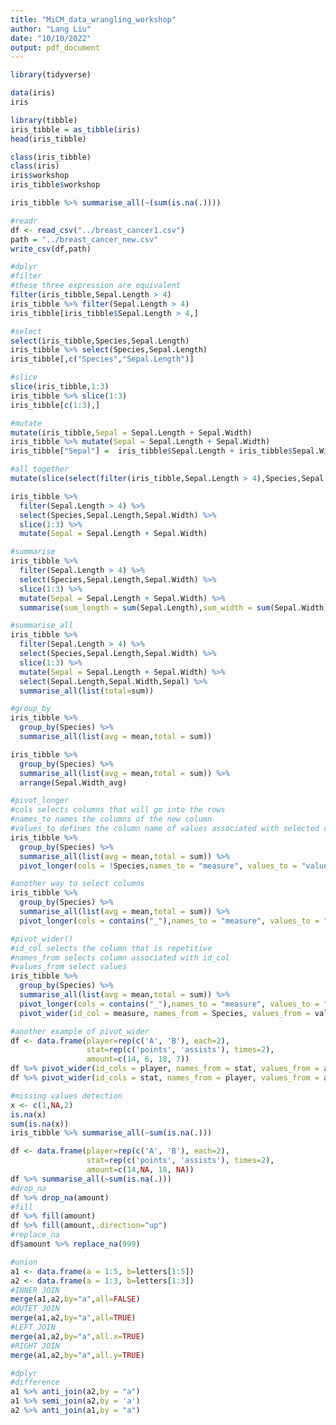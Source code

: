 ```yaml
---
title: "MiCM_data_wrangling_workshop"
author: "Lang Liu"
date: "10/10/2022"
output: pdf_document
---
```


```r
library(tidyverse)
```

```r
data(iris)
iris
```

```r
library(tibble)
iris_tibble = as_tibble(iris)
head(iris_tibble)
```

```r
class(iris_tibble)
class(iris)
iris$workshop
iris_tibble$workshop
```

```r
iris_tibble %>% summarise_all(~(sum(is.na(.))))
```


```r
#readr
df <- read_csv("../breast_cancer1.csv")
path = "../breast_cancer_new.csv"
write_csv(df,path)
```
```r
#dplyr
#filter
#these three expression are equivalent
filter(iris_tibble,Sepal.Length > 4)
iris_tibble %>% filter(Sepal.Length > 4)
iris_tibble[iris_tibble$Sepal.Length > 4,]
```
```r
#select
select(iris_tibble,Species,Sepal.Length)
iris_tibble %>% select(Species,Sepal.Length)
iris_tibble[,c("Species","Sepal.Length")]
```
```r
#slice
slice(iris_tibble,1:3)
iris_tibble %>% slice(1:3)
iris_tibble[c(1:3),]
```
```r
#mutate
mutate(iris_tibble,Sepal = Sepal.Length + Sepal.Width)
iris_tibble %>% mutate(Sepal = Sepal.Length + Sepal.Width)
iris_tibble["Sepal"] =  iris_tibble$Sepal.Length + iris_tibble$Sepal.Width
```
```r
#all together
mutate(slice(select(filter(iris_tibble,Sepal.Length > 4),Species,Sepal.Length,Sepal.Width),1:3),Sepal = Sepal.Length + Sepal.Width)

iris_tibble %>% 
  filter(Sepal.Length > 4) %>% 
  select(Species,Sepal.Length,Sepal.Width) %>% 
  slice(1:3) %>% 
  mutate(Sepal = Sepal.Length + Sepal.Width)
```
```r
#summarise
iris_tibble %>% 
  filter(Sepal.Length > 4) %>% 
  select(Species,Sepal.Length,Sepal.Width) %>% 
  slice(1:3) %>% 
  mutate(Sepal = Sepal.Length + Sepal.Width) %>% 
  summarise(sum_length = sum(Sepal.Length),sum_width = sum(Sepal.Width),sum_sepal = sum(Sepal))
```
```r
#summarise_all
iris_tibble %>% 
  filter(Sepal.Length > 4) %>% 
  select(Species,Sepal.Length,Sepal.Width) %>% 
  slice(1:3) %>% 
  mutate(Sepal = Sepal.Length + Sepal.Width) %>% 
  select(Sepal.Length,Sepal.Width,Sepal) %>% 
  summarise_all(list(total=sum))
```
```r
#group_by
iris_tibble %>% 
  group_by(Species) %>% 
  summarise_all(list(avg = mean,total = sum))
```
```r
iris_tibble %>% 
  group_by(Species) %>% 
  summarise_all(list(avg = mean,total = sum)) %>% 
  arrange(Sepal.Width_avg)
```

```r
#pivot_longer
#cols selects columns that will go into the rows
#names_to names the columns of the new column
#values_to defines the column name of values associated with selected columns
iris_tibble %>% 
  group_by(Species) %>% 
  summarise_all(list(avg = mean,total = sum)) %>% 
  pivot_longer(cols = !Species,names_to = "measure", values_to = "value")
```
```r
#another way to select columns
iris_tibble %>% 
  group_by(Species) %>% 
  summarise_all(list(avg = mean,total = sum)) %>% 
  pivot_longer(cols = contains("_"),names_to = "measure", values_to = "value")
```



```r
#pivot_wider()
#id_col selects the column that is repetitive
#names_from selects column associated with id_col
#values_from select values 
iris_tibble %>% 
  group_by(Species) %>% 
  summarise_all(list(avg = mean,total = sum)) %>% 
  pivot_longer(cols = contains("_"),names_to = "measure", values_to = "value") %>%
  pivot_wider(id_col = measure, names_from = Species, values_from = value)
```
```r
#another example of pivot_wider
df <- data.frame(player=rep(c('A', 'B'), each=2),
                 stat=rep(c('points', 'assists'), times=2),
                 amount=c(14, 6, 18, 7))
df %>% pivot_wider(id_cols = player, names_from = stat, values_from = amount)
df %>% pivot_wider(id_cols = stat, names_from = player, values_from = amount)

```
```r
#missing values detection
x <- c(1,NA,2)
is.na(x)
sum(is.na(x))
iris_tibble %>% summarise_all(~sum(is.na(.)))
```
```r
df <- data.frame(player=rep(c('A', 'B'), each=2),
                 stat=rep(c('points', 'assists'), times=2),
                 amount=c(14,NA, 18, NA))
df %>% summarise_all(~sum(is.na(.)))
#drop_na
df %>% drop_na(amount)
#fill
df %>% fill(amount)
df %>% fill(amount,.direction="up")
#replace_na
df$amount %>% replace_na(999)
```

```r
#union
a1 <- data.frame(a = 1:5, b=letters[1:5])
a2 <- data.frame(a = 1:3, b=letters[1:3])
#INNER JOIN
merge(a1,a2,by="a",all=FALSE)
#OUTET JOIN
merge(a1,a2,by="a",all=TRUE)
#LEFT JOIN
merge(a1,a2,by="a",all.x=TRUE)
#RIGHT JOIN
merge(a1,a2,by="a",all.y=TRUE)

#dplyr 
#difference
a1 %>% anti_join(a2,by = "a")
a1 %>% semi_join(a2,by = 'a')
a2 %>% anti_join(a1,by = "a")
```






